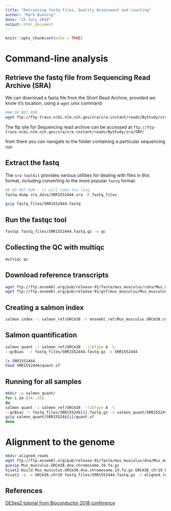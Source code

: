 ```yaml
---
title: "Retrieving fastq files, Quality Assessment and counting"
author: "Mark Dunning"
date: "25 July 2018"
output: html_document
---
```


```r
knitr::opts_chunk$set(echo = TRUE)
```

# Command-line analysis


## Retrieve the fastq file from Sequencing Read Archive (SRA)

We can download a fastq file from the Short Read Archive, provided we know it's location, using a `wget` unix command

```bash

### DO NOT RUN
wget ftp://ftp-trace.ncbi.nlm.nih.gov/sra/sra-instant/reads/ByStudy/sra/SRP/SRP045/SRP045534/SRR1552444/SRR1552444.sra -P sra_data/
```


The ftp site for Sequencing read archive can be accessed at `ftp://ftp-trace.ncbi.nlm.nih.gov/sra/sra-instant/reads/ByStudy/sra/SRP/`

from there you can navigate to the folder containing a particular sequencing run


## Extract the fastq

The `sra-toolkit` provides various utilities for dealing with files in this format, including converting to the more popular `fastq` format.

```bash
## DO NOT RUN - it will take too long
fastq-dump sra_data/SRR1552444.sra -O fastq_files
```

```bash
gzip fastq_files/SRR1552444.fastq
```


## Run the fastqc tool

```bash
fastqc fastq_files/SRR1552444.fastq.gz -o qc
```


## Collecting the QC with multiqc


```bash
multiqc qc
```


## Download reference transcripts

```bash
wget ftp://ftp.ensembl.org/pub/release-91/fasta/mus_musculus/cdna/Mus_musculus.GRCm38.cdna.all.fa.gz -P ensembl_ref/
wget ftp://ftp.ensembl.org/pub/release-91/gtf/mus_musculus/Mus_musculus.GRCm38.91.chr.gtf.gz -P ensembl_ref

```

## Creating a salmon index

```bash
salmon index -i salmon_ref/GRCm38 -t ensembl_ref/Mus_musculus.GRCm38.cdna.all.fa.gz
```

## Salmon quantification

```bash
salmon quant -i salmon_ref/GRCm38 --libType A  \
--gcBias  -r fastq_files/SRR1552444.fastq.gz -o SRR1552444

```

```bash
ls SRR1552444
head SRR1552444/quant.sf

```


## Running for all samples

```bash
mkdir -p salmon_quant/
for i in {44..55}
do
salmon quant -i salmon_ref/GRCm38 --libType A  \
--gcBias -r fastq_files/SRR15524${i}.fastq.gz -o salmon_quant/SRR15524${i}
gzip salmon_quant/SRR15524${i}/quant.sf
done

```


# Alignment to the genome

```bash
mkdir aligned_reads
wget ftp://ftp.ensembl.org/pub/release-91/fasta/mus_musculus/dna/Mus_musculus.GRCm38.dna.chromosome.19.fa.gz
gunzip Mus_musculus.GRCm38.dna.chromosome.19.fa.gz
hisat2-build Mus_musculus.GRCm38.dna.chromosome.19.fa.gz GRCm38_chr19_hisat
hisat2 -q -x GRCm38_chr19 fastq_files/SRR1552444.fastq.gz -S aligned_reads/SRR1552444.sam


```


## References

[DESeq2 tutorial from Bioconductor 2018 conference](https://bioconductor.github.io/BiocWorkshops/rna-seq-data-analysis-with-deseq2.html)

